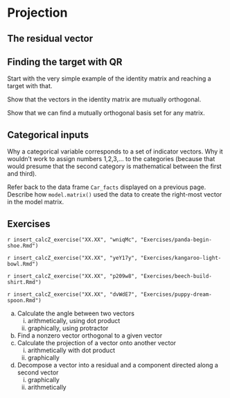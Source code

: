 # Projection

## The residual vector



## Finding the target with QR 

Start with the very simple example of the identity matrix and reaching a target with that.

Show that the vectors in the identity matrix are mutually orthogonal.

Show that we can find a mutually orthogonal basis set for any matrix.


## Categorical inputs

Why a categorical variable corresponds to a set of indicator vectors. Why it wouldn't work to assign numbers 1,2,3,... to the categories (because that would presume that the second category is mathematical between the first and third).

Refer back to the data frame `Car_facts` displayed on a previous page. Describe how `model.matrix()` used the data to create the right-most vector in the model matrix.

## Exercises

`r insert_calcZ_exercise("XX.XX", "wniqMc", "Exercises/panda-begin-shoe.Rmd")`

`r insert_calcZ_exercise("XX.XX", "yeY17y", "Exercises/kangaroo-light-bowl.Rmd")`


`r insert_calcZ_exercise("XX.XX", "p209w8", "Exercises/beech-build-shirt.Rmd")`


`r insert_calcZ_exercise("XX.XX", "dvWdE7", "Exercises/puppy-dream-spoon.Rmd")`


a. Calculate the angle between two vectors
    i. arithmetically, using dot product
    ii. graphically, using protractor
b. Find a nonzero vector orthogonal to a given vector
c. Calculate the projection of a vector onto another vector
    i. arithmetically with dot product
    ii. graphically
d. Decompose a vector into a residual and a component directed along a second vector
    i. graphically
    ii. arithmetically
